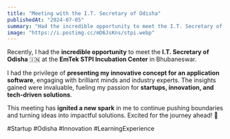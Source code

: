 ```yaml
---
title: "Meeting with the I.T. Secretary of Odisha"
publishedAt: "2024-07-05"
summary: "Had the incredible opportunity to meet the I.T. Secretary of Odisha at EmTek STPI Incubation Center."
image: "https://i.postimg.cc/mD6JsKns/stpi.webp"
---
```


Recently, I had the **incredible opportunity** to meet the **I.T. Secretary of Odisha** 🇮🇳 at the **EmTek STPI Incubation Center** in Bhubaneswar.

I had the privilege of **presenting my innovative concept for an application software**, engaging with brilliant minds and industry experts. The insights gained were invaluable, fueling my passion for **startups, innovation, and tech-driven solutions**.

This meeting has **ignited a new spark** in me to continue pushing boundaries and turning ideas into impactful solutions. Excited for the journey ahead! 🚀

#Startup #Odisha #Innovation #LearningExperience
